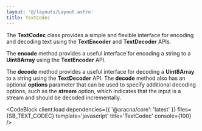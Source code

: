 ```yaml
---
layout: '@/layouts/Layout.astro'
title: TextCodec
---
```



The **TextCodec** class provides a simple and flexible interface for encoding and decoding text using the **TextEncoder** and **TextDecoder** APIs.

The **encode** method provides a useful interface for encoding a string to a **Uint8Array** using the **TextEncoder** API.

The **decode** method provides a useful interface for decoding a **Uint8Array** to a string using the **TextDecoder** API. The **decode** method also has an optional **options** parameter that can be used to specify additional decoding options, such as the **stream** option, which indicates that the input is a stream and should be decoded incrementally.

<CodeBlock
  client:load
  dependencies={{ '@aracna/core': 'latest' }}
  files={SB_TEXT_CODEC}
  template='javascript'
  title='TextCodec'
  console={100}
/>
